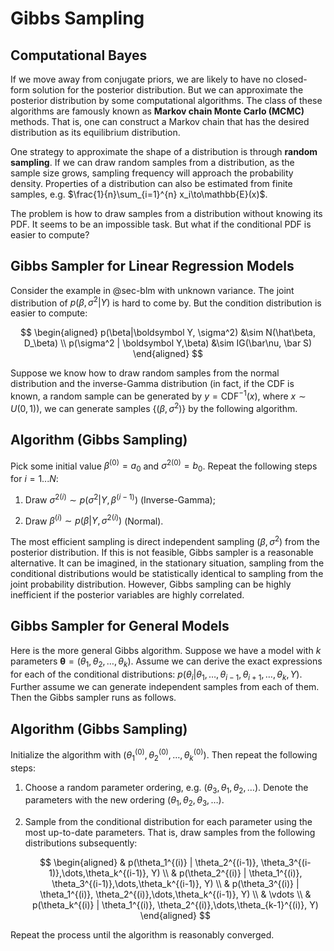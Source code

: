 # Gibbs Sampling

## Computational Bayes

If we move away from conjugate priors, we are likely to have no
closed-form solution for the posterior distribution. But we can
approximate the posterior distribution by some computational algorithms.
The class of these algorithms are famously known as **Markov chain Monte
Carlo (MCMC)** methods. That is, one can construct a Markov chain that
has the desired distribution as its equilibrium distribution.

One strategy to approximate the shape of a distribution is through
**random sampling**. If we can draw random samples from a distribution,
as the sample size grows, sampling frequency will approach the
probability density. Properties of a distribution can also be estimated
from finite samples, e.g.
$\frac{1}{n}\sum_{i=1}^{n} x_i\to\mathbb{E}(x)$.

The problem is how to draw samples from a distribution without knowing
its PDF. It seems to be an impossible task. But what if the conditional
PDF is easier to compute?

## Gibbs Sampler for Linear Regression Models

Consider the example in @sec-blm with unknown variance. The joint
distribution of $p(\beta,\sigma^2 | Y)$ is hard to come by. But the
condition distribution is easier to compute:

$$
\begin{aligned}
p(\beta|\boldsymbol Y, \sigma^2) &\sim N(\hat\beta, D_\beta) \\
p(\sigma^2 | \boldsymbol Y,\beta) &\sim IG(\bar\nu, \bar S)
\end{aligned}
$$

Suppose we know how to draw random samples from the normal distribution
and the inverse-Gamma distribution (in fact, if the CDF is known, a
random sample can be generated by $y=\text{CDF}^{-1}(x)$, where
$x \sim U(0,1)$), we can generate samples $\{(\beta,\sigma^2)\}$ by the
following algorithm.

::: {.callout-note icon="false"}
## Algorithm (Gibbs Sampling)

Pick some initial value $\beta^{(0)}=a_0$ and $\sigma^{2(0)} = b_0$.
Repeat the following steps for $i=1...N$:

1.  Draw $\sigma^{2(i)}\sim p(\sigma^2 | Y, \beta^{(i-1)})$
    (Inverse-Gamma);

2.  Draw $\beta^{(i)}\sim p(\beta| Y, \sigma^{2(i)})$ (Normal).
:::

The most efficient sampling is direct independent sampling
$(\beta,\sigma^2)$ from the posterior distribution. If this is not
feasible, Gibbs sampler is a reasonable alternative. It can be imagined,
in the stationary situation, sampling from the conditional distributions
would be statistically identical to sampling from the joint probability
distribution. However, Gibbs sampling can be highly inefficient if the
posterior variables are highly correlated.

## Gibbs Sampler for General Models

Here is the more general Gibbs algorithm. Suppose we have a model with
$k$ parameters $\boldsymbol\theta=(\theta_1,\theta_2,\dots,\theta_k)$.
Assume we can derive the exact expressions for each of the conditional
distributions:
$p(\theta_i|\theta_1,\dots,\theta_{i-1},\theta_{i+1},\dots,\theta_k, Y)$.
Further assume we can generate independent samples from each of them.
Then the Gibbs sampler runs as follows.

::: {.callout-note icon="false"}
## Algorithm (Gibbs Sampling)

Initialize the algorithm with
$(\theta_1^{(0)},\theta_2^{(0)},\dots,\theta_k^{(0)})$. Then repeat the
following steps:

1.  Choose a random parameter ordering, e.g.
    $(\theta_3, \theta_1,\theta_2, …)$. Denote the parameters with the
    new ordering $(\theta_1,\theta_2,\theta_3,…)$.

2.  Sample from the conditional distribution for each parameter using
    the most up-to-date parameters. That is, draw samples from the
    following distributions subsequently:

    $$
    \begin{aligned}
    & p(\theta_1^{(i)} | \theta_2^{(i-1)}, \theta_3^{(i-1)},\dots,\theta_k^{(i-1)}, Y) \\
    & p(\theta_2^{(i)} | \theta_1^{(i)}, \theta_3^{(i-1)},\dots,\theta_k^{(i-1)}, Y) \\
    & p(\theta_3^{(i)} | \theta_1^{(i)}, \theta_2^{(i)},\dots,\theta_k^{(i-1)}, Y) \\
    & \vdots \\
    & p(\theta_k^{(i)} | \theta_1^{(i)}, \theta_2^{(i)},\dots,\theta_{k-1}^{(i)}, Y)
    \end{aligned}
    $$

Repeat the process until the algorithm is reasonably converged.
:::
